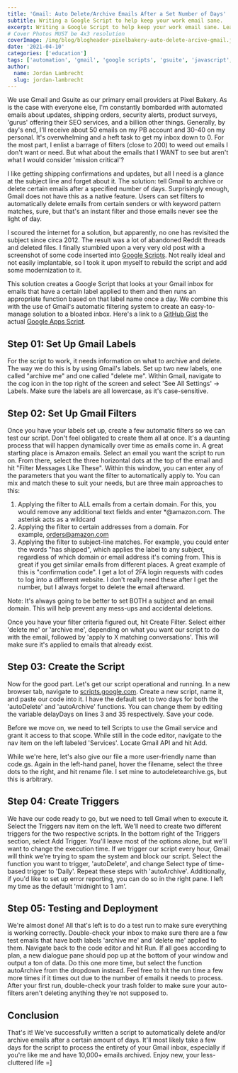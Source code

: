 ```yaml
---
title: 'Gmail: Auto Delete/Archive Emails After a Set Number of Days'
subtitle: Writing a Google Script to help keep your work email sane. 
excerpt: Writing a Google Script to help keep your work email sane. Learn how to auto delete/archive Gmail emails after a set time and stay organized.
# Cover Photos MUST be 4x3 resolution
coverImage: /img/blog/blogheader-pixelbakery-auto-delete-arcive-gmail.jpg
date: '2021-04-10'
categories: ['education']
tags: ['automation', 'gmail', 'google scripts', 'gsuite', 'javascript', 'Tutorial']
author:
  name: Jordan Lambrecht
  slug: jordan-lambrecht
---
```


We use Gmail and Gsuite as our primary email providers at Pixel Bakery. As is the case with everyone else, I'm constantly bombarded with automated emails about updates, shipping orders, security alerts, product surveys, 'gurus' offering their SEO services, and a billion other things. Generally, by day's end, I'll receive about 50 emails on my PB account and 30-40 on my personal. It's overwhelming and a heft task to get my inbox down to 0. For the most part, I enlist a barrage of filters (close to 200) to weed out emails I don't want or need. But what about the emails that I WANT to see but aren't what I would consider 'mission critical'?

I like getting shipping confirmations and updates, but all I need is a glance at the subject line and forget about it. The solution: tell Gmail to archive or delete certain emails after a specified number of days. Surprisingly enough, Gmail does not have this as a native feature. Users can set filters to automatically delete emails from certain senders or with keyword pattern matches, sure, but that's an instant filter and those emails never see the light of day.

I scoured the internet for a solution, but apparently, no one has revisited the subject since circa 2012. The result was a lot of abandoned Reddit threads and deleted files. I finally stumbled upon a very very old post with a screenshot of some code inserted into [Google Scripts](https://www.google.com/script/start/). Not really ideal and not easily implantable, so I took it upon myself to rebuild the script and add some modernization to it.

This solution creates a Google Script that looks at your Gmail inbox for emails that have a certain label applied to them and then runs an appropriate function based on that label name once a day. We combine this with the use of Gmail's automatic filtering system to create an easy-to-manage solution to a bloated inbox. Here's a link to a [GitHub Gist](https://gist.github.com/jordanlambrecht/ec6ad36b5a48271fcbb4bb811512e477) the actual [Google Apps Script](https://script.google.com/d/1BW2AqvwUSbd9fID36fszLLUKkEmu8gj0FfKjyKanEwV7OGgzQuxHZS9e).

## Step 01: Set Up Gmail Labels

For the script to work, it needs information on what to archive and delete. The way we do this is by using Gmail's labels. Set up two new labels, one called "archive me" and one called "delete me". Within Gmail, navigate to the cog icon in the top right of the screen and select 'See All Settings' -> Labels. Make sure the labels are all lowercase, as it's case-sensitive.

## Step 02: Set Up Gmail Filters

Once you have your labels set up, create a few automatic filters so we can test our script. Don't feel obligated to create them all at once. It's a daunting process that will happen dynamically over time as emails come in. A great starting place is Amazon emails. Select an email you want the script to run on. From there, select the three horizontal dots at the top of the email and hit "Filter Messages Like These". Within this window, you can enter any of the parameters that you want the filter to automatically apply to. You can mix and match these to suit your needs, but are three main approaches to this:

1.  Applying the filter to ALL emails from a certain domain. For this, you would remove any additional text fields and enter \*@amazon.com. The asterisk acts as a wildcard
2.  Applying the filter to certain addresses from a domain. For example, orders@amazon.com
3.  Applying the filter to subject-line matches. For example, you could enter the words "has shipped", which applies the label to any subject, regardless of which domain or email address it's coming from. This is great if you get similar emails from different places. A great example of this is "confirmation code". I get a lot of 2FA login requests with codes to log into a different website. I don't really need these after I get the number, but I always forget to delete the email afterward.

Note: It's always going to be better to set BOTH a subject and an email domain. This will help prevent any mess-ups and accidental deletions.

Once you have your filter criteria figured out, hit Create Filter. Select either 'delete me' or 'archive me', depending on what you want our script to do with the email, followed by 'apply to X matching conversations'. This will make sure it's applied to emails that already exist.

## Step 03: Create the Script

Now for the good part. Let's get our script operational and running. In a new browser tab, navigate to [scripts.google.com](https://www.google.com/script/start/). Create a new script, name it, and paste our code into it. I have the default set to two days for both the 'autoDelete' and 'autoArchive' functions. You can change them by editing the variable delayDays on lines 3 and 35 respectively. Save your code.

Before we move on, we need to tell Scripts to use the Gmail service and grant it access to that scope. While still in the code editor, navigate to the nav item on the left labeled 'Services'. Locate Gmail API and hit Add.

While we're here, let's also give our file a more user-friendly name than code.gs. Again in the left-hand panel, hover the filename, select the three dots to the right, and hit rename file. I set mine to autodeletearchive.gs, but this is arbitrary.

## Step 04: Create Triggers

We have our code ready to go, but we need to tell Gmail when to execute it. Select the Triggers nav item on the left. We'll need to create two different triggers for the two respective scripts. In the bottom right of the Triggers section, select Add Trigger. You'll leave most of the options alone, but we'll want to change the execution time. If we trigger our script every hour, Gmail will think we're trying to spam the system and block our script. Select the function you want to trigger, 'autoDelete', and change Select type of time-based trigger to 'Daily'. Repeat these steps with 'autoArchive'. Additionally, if you'd like to set up error reporting, you can do so in the right pane. I left my time as the default 'midnight to 1 am'.

## Step 05: Testing and Deployment

We're almost done! All that's left is to do a test run to make sure everything is working correctly. Double-check your inbox to make sure there are a few test emails that have both labels 'archive me' and 'delete me' applied to them. Navigate back to the code editor and hit Run. If all goes according to plan, a new dialogue pane should pop up at the bottom of your window and output a ton of data. Do this one more time, but select the function autoArchive from the dropdown instead. Feel free to hit the run time a few more times if it times out due to the number of emails it needs to process. After your first run, double-check your trash folder to make sure your auto-filters aren't deleting anything they're not supposed to.

## Conclusion

That's it! We've successfully written a script to automatically delete and/or archive emails after a certain amount of days. It'll most likely take a few days for the script to process the entirety of your Gmail inbox, especially if you're like me and have 10,000+ emails archived. Enjoy new, your less-cluttered life =]
